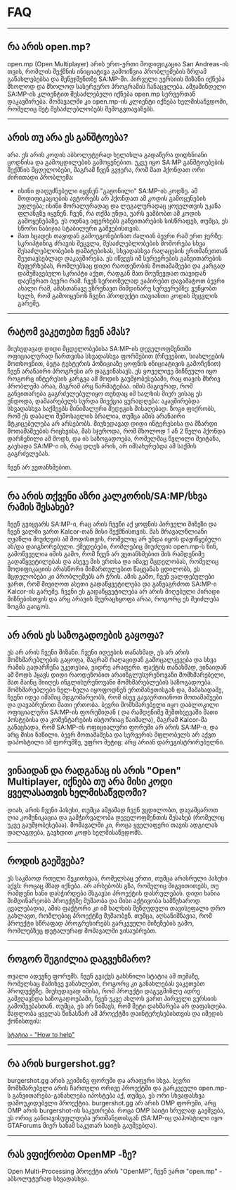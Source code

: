 # FAQ

<hr />

## რა არის open.mp?

open.mp (Open Multiplayer) არის ერთ-ერთი მოდიფიკაცია San Andreas-ის თვის, რომლის შექმნის ინიციატივა გამოიწვია პრობლემების ზრდამ განახლებებსა და მენეჯმენთზე SA:MP-ში. პირველი ვერსიის მიზანი იქნება მხოლოდ და მხოლოდ სასერვერო პროგრამის ჩანაცვლება. ამჟამინდელი SA:MP-ის კლიენტით შესაძლებელი იქნება open.mp სერვერთან დაკავშირება. მომავალში კი open.mp-ის კლიენტი იქნება ხელმისაწვდომი, რომელიც მეტ შესაძლებლობებს შემოგვთავაზებს.

<hr />

## არის თუ არა ეს განშტოება?

არა. ეს არის კოდის აბსოლუტურად ხელახლა გადაწერა დიდხნიანი ცოდნისა და გამოცდილების გამოყენებით. უკვე იყო SA:MP განშტოებების შექმნის მცდელობები, მაგრამ ჩვენ გვჯერა, რომ მათ ჰქონდათ ორი ძირითადი პრობლემა:

- ისინი დაფუძნებული იყვნენ "გაჟონილი" SA:MP-ის კოდზე. ამ მოდიფიკაციების ავტორებს არ ჰქონდათ ამ კოდის გამოყენების უფლება; ისინი მორალურადაც და ლეგალურადაც ყოველთვის უკანა ფლანგზე იყვნენ. ჩვენ, რა თქმა უნდა, უარს ვამბობთ ამ კოდის გამოყენებაზე. ეს ოდნავ აფერხებს განვითარების სისწრაფეს, თუმცა, ეს სწორი ნაბიჯია სტაბილური გაშვებისთვის.
- მათ სცადეს თავიდან გამოეგონებინათ ძალიან ბევრი რამ ერთ ჯერზე: სკრიპტინიგ ძრავის შეცვლა, შესაძლებლობების მოშორება სხვა შესაძლებლობების დამატებისას, სხვადასხვა რაღაცების ერთმანეთთან შეუთავსებლად დაკავშირება. ეს იწვევს იმ სერვერების განვითარების შეფერხებას, რომლებსაც დიდი რაოდენობის მოთამაშეები და კარგად დამუშავებული სკრიპტი აქვთ, რადგან მათ მოუწევდათ თავიდან დაეწერათ ბევრი რამ. ჩვენ სერიოზულად ვაპირებთ დავამატოთ ბევრი ახალი რამ, ამასთანავე ვზრუნავთ მიმდინარე სერვერებზე: ვუწყობთ ხელს, რომ გამოიყენონ ჩვენი პროდუქტი თავიანთი კოდის შეცვლის გარეშე.

<hr />

## რატომ ვაკეთებთ ჩვენ ამას?

მიუხედავად დიდი მცდელობებისა SA:MP-ის დეველოფმენთში ოფიციალურად ჩართვისა სხვადასხვა ფორმებით (რჩევებით, სიახლეების მოთხოვნით, ბეტა ტესტერის პოზიციაზე ყოფნის ინიციატივის გამოჩენით) ჩვენ არანაირი პროგრესი არ დაგვინახავს. ეს ყოველივე მიჩნეული იყო როგორც ინტერესის კარგვა ამ მოდის გაუმჯობესებაში, რაც თავის მხრივ პრობლემა არაა, მაგრამ არც წარმატებაა. იმის მაგივრად, რომ განვითარება გაგრძელებულიყო თუნდაც იმ ხალხის მიერ ვისაც ეს უნდოდა, დამაარებელს სურდა მიექცია ყურადღება: აკავშირებდა სხვადასხვა საქმეებს მინიმალური შედეგის მისაღებად. ზოგი ფიქრობს, რომ ეს დაბალი შემოსავლის ბრალია, თუმცა ამის არანაირი მტკიცებულება არ არსებობს. მიუხედავად დიდი ინტერესისა და მზარდი მოთამაშეების რიცხვისა, მას სჯეროდა, რომ მხოლოდ 1 ან 2 წელი ჰქონდა დარჩენილი ამ მოდს, და ის საზოგადოება, რომელმაც წვლილი შეიტანა, გაეხადა SA:MP-ი ის, რაც დღეს არის, არ იმსახურებდა ამ საქმის გაგრძელებას.

ჩვენ არ ვეთანხმებით.

<hr />

## რა არის თქვენი აზრი კალკორის/SA:MP/სხვა რამის შესახებ?

ჩვენ გვიყვარს SA:MP-ი, რაც არის ჩვენი აქ ყოფნის პირველი მიზეზი და ჩვენ ვალში ვართ Kalcor-თან მისი შექმნისთვის. მას მრავალწლიანი ღვაწლი მიუძღვის ამ მოდისთვის, რომელიც არ უნდა იყოს დავიწყებული ან/და დაიგნორებული. ქმედებები, რომლებიც მიუძღვის open.mp-ს წინ, გამოწვეულია იმის გამო, რომ ჩვენ არ ვეთანხმებით მის რამდენიმე გადაწყვეტილებას და ასევე მის ერთსა და იმავე მცდელობას, რომელიც მოდიფიკაციის არასწორი მიმართულებით წაყვანას ცდილობს, ეს მცდელობები კი პრობლემებს არ ჭრის. ამის გამო, ჩვენ ვალდებულები ვართ, რომ მივიღოთ ასეთი გადაწყვეტილება და განვაგრძოთ SA:MP-ი Kalcor-ის გარეშე. ჩვენი ეს გადაწყვეტილება არ არის მიღებული პირადი მიზნებისთვის და არც არავის შეურაცხყოფა არაა, როგორც ეს შეიძლება ზოგმა გაიგოს.

<hr />

## არ არის ეს საზოგადოების გაყოფა?

ეს არ არის ჩვენი მიზანი. ჩვენი იდეების თანახმად, ეს არ არის მომხმარებლების გაყოფა, მაგრამ რაღაციდან გამოცალკევება და სხვა რამის გადარჩენა უკეთესია, ვიდრე არაფერი. ფაქტის თანახმად, ვინაიდან ამ მოდს ჰყავს დიდი რაოდენობით არაინგლუსურენოვანი მომხმარებელი, მათ მაინც მიიღეს ინგლისურენოვანი მომხმარებლების საზოგადოება. მომხმარებლები ნელ-ნელა იყოფოდნენ ერთმანეთისგან და, მაშასადამე, ჩვენი იდეა იმაშიც მდგომარეობს, რომ ისევ გავაერთიანოთ მოთამაშეები და დავაბრუნოთ მათი ერთობა. ბევრი მომხმარებელი იყო დაბლოკილი ოფიციალური SA:MP-ის ფორუმიდან ( და რამდენიმე შემთხვევაში მათი პოსტებისა და კომენტარების ისტორიაც წაიშალა), მაგრამ Kalcor-მა განაცხადა, რომ SA:MP-ის ოფიციალური ფორუმი არ არის SA:MP-ი, და არც მისი ნაწილი. ბევრ მოთამაშესა და სერვერის მფლობელს არ აქვთ დაპოსტილი ამ ფორუმზე, უფრო მეტიც: არც არიან დარეგისტრირებულნი.

<hr />

## ვინაიდან და რადგანაც ის არის "Open" Multiplayer, იქნება თუ არა მისი კოდი ყველასათვის ხელმისაწვდომი?

დიახ, არის ჩვენი პასუხი, თუმცა ამჟამად ჩვენ ვცდილობთ, დავამყაროთ ღია კომუნიკაცია და გამჭირვალობა დეველოფმენთის შესახებ (რომელიც უკვე გაუმჯობესებაა). მომავალში კი, როცა ყველაფერი თავის ადგილას დალაგდება, გავხდით კოდს ხელმისაწვდომს.

<hr />

## როდის გაეშვება?

ეს საკმაოდ რთული შეკითხვაა, რომელსაც ერთი, თუმცა არასრული პასუხი აქვს: როცაც მზად იქნება. არ არსებობს გზა, რომელიც მიგვითითებს, თუ რამდენი ხანი დასჭირდება მსგავსი პროექტის დასრულებას. დიდი ხანია მიმდინარეობს პროექტზე მუშაობა და მისი აქტივობა სამწუხაროდ ცვალებადია, ამის ფაქტორი კი იმ ხალხის შეზღუდული თავისუფალი დრო გახლავთ, რომლებიც პროექტზე მუშაობენ. თუმცა, აღსანიშნავია, რომ პროექტი სწრაფად პროგრესირებს გარკვეული მიზეზების გამო, რომლებზეც დეტალურად მომავალში ვისაუბრებთ.

<hr />

## როგორ შეგიძლია დაგვეხმარო?

თვალი ადევნე ფორუმს. ჩვენ გვაქვს გახსნილი სტატია ამ თემაზე, რომელსაც მაშინვე ვანახლებთ, როგორც კი განახლებას ვაკეთებთ პროდუქტზე. მიუხედავად იმისა, რომ პროექტი დაგეგმიზლე ადრე გამჟღავნდა საზოგადოებაში, ჩვენ უკვე ახლოს ვართ პირველი ვერსიის გამოშვებასთან. თუმცა, ეს არ ნიშავს, რომ მეტი დახმარება არ დაფასდება. მადლობა ყველას წინასწარ ამ პროექტში დაინტერესებისთვის და იმედის ქონისთვის:

[სტატია - "How to help"](https://forum.open.mp/showthread.php?tid=99)

<hr />

## რა არის burgershot.gg?

burgershot.gg არის გეიმინგ ფორუმი და არაფერი სხვა. ბევრი მომხმარებელი არის ჩართული ორივე პროექტში და გარკვეული open.mp-ს განვითარება-განახლება იპოსტება აქ, თუმცა, ეს ორი სხვადასხვა დამოუკიდებელი პროექტია. burgershot.gg არ არის OMP ფორუმი, არც OMP არის burgershot-ის საკუთრება. როცა OMP საიტი სრულად გაეშვება, ეს ორიც განთავისუფლდება ერთმანეთისგან (SA:MP-იც დაჰოსტილი იყო GTAForums მიერ სანამ საკუთარ საიტს გაუშვებდა).

<hr />

## რას ვფიქრობთ OpenMP -ზე?

Open Multi-Processing პროექტი არის "OpenMP", ჩვენ ვართ "open.mp" - აბსოლუტურად სხვადასხვა.

